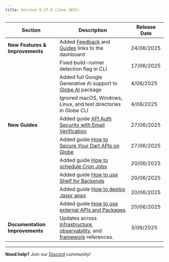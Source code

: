 ```yaml
---
title: Version 0.17.0 (June 2025)
---
```


| Section                         | Description                                                                                                                               | Release Date |
| ------------------------------- | ----------------------------------------------------------------------------------------------------------------------------------------- | ------------ |
| **New Features & Improvements** | Added [Feedback](/releases/roadmap-and-feedback) and [Guides](/guides) links to the dashboard                                             | 24/06/2025   |
|                                 | Fixed build-runner detection flag in CLI                                                                                                  | 17/06/2025   |
|                                 | Added full Google Generative AI support to [Globe AI](https://pub.dev/packages/globe_ai) package                                          | 4/06/2025    |
|                                 | Ignored macOS, Windows, Linux, and test directories in Globe CLI                                                                          | 4/06/2025    |
| **New Guides**                  | Added guide [API Auth Security with Email Verification](/guides/auth-email-verification)                                                  | 27/06/2025   |
|                                 | Added guide [How to Secure Your Dart APIs on Globe](/guides/secure-dart-apis)                                                             | 27/06/2025   |
|                                 | Added guide [How to schedule Cron Jobs](/guides/globe-cron-jobs)                                                                          | 20/06/2025   |
|                                 | Added guide [How to use Shelf for Backends](/guides/shelf-backend-globe)                                                                  | 20/06/2025   |
|                                 | Added guide [How to deploy Jaspr apps](/guides/jaspr-globe-deployment)                                                                    | 20/06/2025   |
|                                 | Added guide [How to use external APIs and Packages](/guides/use-external-service)                                                         | 20/06/2025   |
| **Documentation Improvements**  | Updates across [infrastructure](/infrastructure/overview), [observability](/core-concepts/logs), and [framework](/frameworks) references. | 3/06/2025    |

---

**Need help?** Join our [Discord](https://invertase.link/globe-discord) community!
